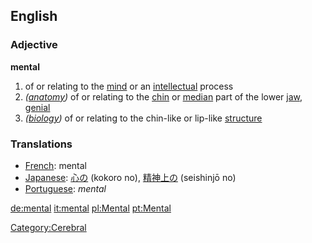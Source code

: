 == English ==

=== Adjective ===

'''mental'''
# of or relating to the [[mind]] or an [[intellect]]ual process
# ''([[anatomy]])'' of or relating to the [[chin]] or [[median]] part of the lower [[jaw]], [[genial]]
# ''([[biology]])'' of or relating to the chin-like or lip-like [[structure]]

=== Translations ===

*[[French]]: mental
*[[Japanese]]: [[心の]] (kokoro no), [[精神上の]] (seishinjō no)
*[[Portuguese]]: ''mental''

[[Category:Cerebral]]

[[de:mental]]
[[it:mental]]
[[pl:Mental]]
[[pt:Mental]]